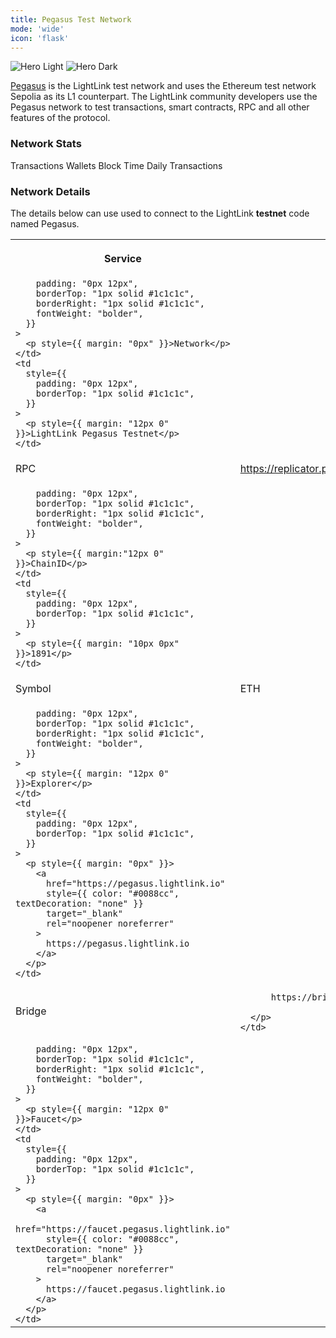 ```yaml
---
title: Pegasus Test Network
mode: 'wide'
icon: 'flask'
---
```


<img className="block dark:hidden" src="/images/pegasus-testnet-banner.svg" alt="Hero Light" />
<img className="hidden dark:block" src="/images/pegasus-testnet-banner.svg" alt="Hero Dark" />

[Pegasus](https://pegasus.lightlink.io) is the LightLink test network and uses the Ethereum test
network Sepolia as its L1 counterpart. The LightLink community developers use the Pegasus network to
test transactions, smart contracts, RPC and all other features of the protocol.

### Network Stats

<CardGroup cols={4}>
  <Card title="5,000,000+" icon="message">
    Transactions
  </Card>
  <Card title="1,600,000+" icon="wallet">
    Wallets
  </Card>
  <Card title="500ms" icon="gauge">
    Block Time
  </Card>
  <Card title="40,000+" icon="lock">
    Daily Transactions
  </Card>
</CardGroup>

### Network Details

<Tip>
  The details below can use used to connect to the LightLink
  <b>testnet</b>
  code named Pegasus.
</Tip>

<table
  className=" flex-col dark:bg-gray-900 dark:text-white"
  style={{
    color: "#ffffff",
    fontSize: "15px",
    borderRadius: "8px",
    borderCollapse: "separate",
    borderSpacing: "0",
  }}
>
  <tr
    style={{
      background: "#0d0d0d",
      color: "#0088cc",
      fontSize: "11px",
      textTransform: "uppercase",
    }}
  >
    <th
      style={{
        padding: "0px 12px",
        borderTop: "1px solid #1c1c1c",
      }}
    >
      <p style={{ margin: "10px" }}>Service</p>
    </th>
    <th
      style={{
        width: "100%",
        padding: "0px 12px",
        borderTop: "1px solid #1c1c1c",
      }}
    >
      <p style={{ margin: "10px" }}>Details</p>
    </th>
  </tr>
  <tr style={{ background: "#141414" }}>
    <td
      style={{

        padding: "0px 12px",
        borderTop: "1px solid #1c1c1c",
        borderRight: "1px solid #1c1c1c",
        fontWeight: "bolder",
      }}
    >
      <p style={{ margin: "0px" }}>Network</p>
    </td>
    <td
      style={{
        padding: "0px 12px",
        borderTop: "1px solid #1c1c1c",
      }}
    >
      <p style={{ margin: "12px 0" }}>LightLink Pegasus Testnet</p>
    </td>

  </tr>
  <tr style={{ background: "#121212" }}>
    <td
      style={{
        padding: "0px 12px",
        borderTop: "1px solid #1c1c1c",
        borderRight: "1px solid #1c1c1c",
        fontWeight: "bolder",
      }}
    >
      <p style={{ margin: "0px" }}>RPC</p>
    </td>
    <td
      style={{
        padding: "0px 12px",
        borderTop: "1px solid #1c1c1c",
      }}
    >
      <p style={{ margin: "0px" }}>
        <a
          href="https://replicator.pegasus.lightlink.io/rpc/v1"
          style={{ color: "#0088cc", textDecoration: "none" }}
          target="_blank"
          rel="noopener noreferrer"
        >
          https://replicator.pegasus.lightlink.io/rpc/v1
        </a>
      </p>
    </td>
  </tr>
    <tr style={{ background: "#141414" }}>
    <td
      style={{

        padding: "0px 12px",
        borderTop: "1px solid #1c1c1c",
        borderRight: "1px solid #1c1c1c",
        fontWeight: "bolder",
      }}
    >
      <p style={{ margin:"12px 0" }}>ChainID</p>
    </td>
    <td
      style={{
        padding: "0px 12px",
        borderTop: "1px solid #1c1c1c",
      }}
    >
      <p style={{ margin: "10px 0px" }}>1891</p>
    </td>

  </tr>
  <tr style={{ background: "#121212" }}>
    <td
      style={{
        padding: "0px 12px",
        borderTop: "1px solid #1c1c1c",
        borderRight: "1px solid #1c1c1c",
        fontWeight: "bolder",
      }}
    >
      <p style={{ margin: "0px" }}>Symbol</p>
    </td>
    <td
      style={{
        padding: "0px 12px",
        borderTop: "1px solid #1c1c1c",
      }}
    >
      <p style={{ margin: "0px" }}>
      ETH
      </p>
    </td>
  </tr>
    <tr style={{ background: "#141414" }}>
    <td
      style={{

        padding: "0px 12px",
        borderTop: "1px solid #1c1c1c",
        borderRight: "1px solid #1c1c1c",
        fontWeight: "bolder",
      }}
    >
      <p style={{ margin: "12px 0" }}>Explorer</p>
    </td>
    <td
      style={{
        padding: "0px 12px",
        borderTop: "1px solid #1c1c1c",
      }}
    >
      <p style={{ margin: "0px" }}>
        <a
          href="https://pegasus.lightlink.io"
          style={{ color: "#0088cc", textDecoration: "none" }}
          target="_blank"
          rel="noopener noreferrer"
        >
          https://pegasus.lightlink.io
        </a>
      </p>
    </td>

  </tr>
  <tr style={{ background: "#121212" }}>
    <td
      style={{
        padding: "0px 12px",
        borderTop: "1px solid #1c1c1c",
        borderRight: "1px solid #1c1c1c",
        fontWeight: "bolder",
      }}
    >
      <p style={{ margin: "0px" }}>Bridge</p>
    </td>
    <td
      style={{
        padding: "0px 12px",
        borderTop: "1px solid #1c1c1c",
      }}
    >
      <p style={{ margin: "0px" }}>

          https://bridge.lightlink.io

      </p>
    </td>

  </tr>
      <tr style={{ background: "#141414" }}>
    <td
      style={{

        padding: "0px 12px",
        borderTop: "1px solid #1c1c1c",
        borderRight: "1px solid #1c1c1c",
        fontWeight: "bolder",
      }}
    >
      <p style={{ margin: "12px 0" }}>Faucet</p>
    </td>
    <td
      style={{
        padding: "0px 12px",
        borderTop: "1px solid #1c1c1c",
      }}
    >
      <p style={{ margin: "0px" }}>
        <a
          href="https://faucet.pegasus.lightlink.io"
          style={{ color: "#0088cc", textDecoration: "none" }}
          target="_blank"
          rel="noopener noreferrer"
        >
          https://faucet.pegasus.lightlink.io
        </a>
      </p>
    </td>

  </tr>
</table>
